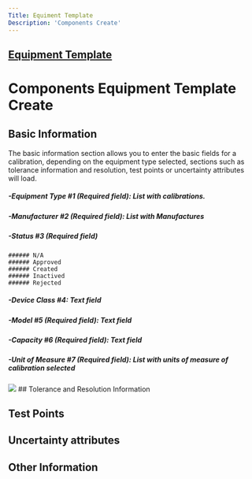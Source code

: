 ```yaml
---
Title: Equiment Template
Description: 'Components Create'
---
```

 
##  <a href="Equipment Template.mdx">Equipment Template</a> 
# Components Equipment Template Create

##  Basic Information

The basic information section allows you to enter the basic fields for a calibration, depending on the equipment type selected, sections such as tolerance information and resolution, test points or uncertainty attributes will load.
##### -Equipment Type #1 (Required field): List with calibrations.
##### -Manufacturer #2 (Required field): List with Manufactures
##### -Status #3 (Required field)
	###### N/A
	###### Approved
	###### Created
	###### Inactived
	###### Rejected

##### -Device Class #4: Text field
##### -Model #5 (Required field): Text field
##### -Capacity #6 (Required field): Text field
##### -Unit of Measure #7 (Required field): List with units of measure of calibration selected
<img  src="/images/equipment-template/Components/components-create-equipment-template-basic-information.png">
##  Tolerance and Resolution Information

##	Test Points

##	Uncertainty attributes

##	Other Information


